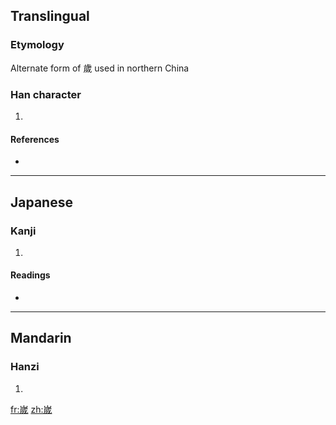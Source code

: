 {{also|歲}}
==Translingual==

===Etymology===
Alternate form of 歲 used in northern China

===Han character===
{{Han char|rn=46|rad=山|as=09|sn=12|four=|canj=山戈竹竹 (UIHH)}}

# {{defn|Han|sort=山09}}

====References====
* {{Han ref|kx=0316.381|dkj=08319|hdz=10785.110|uh=5D57|ud=23895}}

----

==Japanese==

===Kanji===
{{ja-kanji|grade=|rs=山09}}

# {{defn|Japanese|sort=山09}}

====Readings====
* {{ja-readings|on=[[せい]] (sei)|kun=}}

----

==Mandarin==

===Hanzi===
{{cmn-hanzi|pin=[[suì]] ([[sui4]])|wg=sui<sup>4</sup>}}

# {{defn|Mandarin|sort=山09}}

[[fr:嵗]]
[[zh:嵗]]